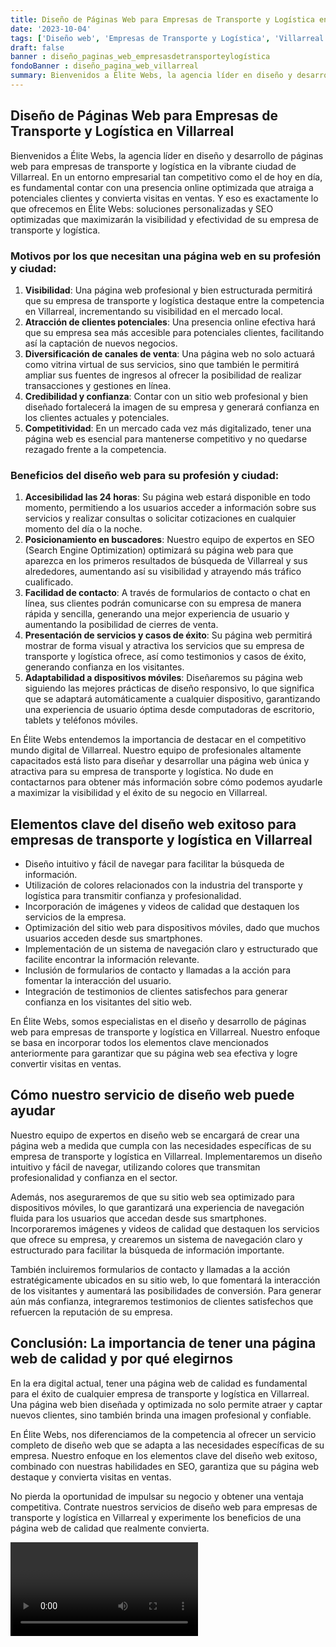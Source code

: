 ```yaml
---
title: Diseño de Páginas Web para Empresas de Transporte y Logística en Villarreal
date: '2023-10-04'
tags: ['Diseño web', 'Empresas de Transporte y Logística', 'Villarreal']
draft: false
banner : diseño_paginas_web_empresasdetransporteylogística
fondoBanner : diseño_pagina_web_villarreal
summary: Bienvenidos a Élite Webs, la agencia líder en diseño y desarrollo de páginas web para empresas de transporte y logística en la vibrante ciudad de Villarreal. En un entorno empresarial tan competitivo como el de hoy en día, es fundamental contar con una presencia online optimizada que atraiga a potenciales clientes y convierta visitas en ventas. Y eso es exactamente lo que ofrecemos en Élite Webs soluciones personalizadas y SEO optimizadas que maximizarán la visibilidad y efectividad de su empresa de transporte y logística.
---
```


## Diseño de Páginas Web para Empresas de Transporte y Logística en Villarreal

Bienvenidos a Élite Webs, la agencia líder en diseño y desarrollo de páginas web para empresas de transporte y logística en la vibrante ciudad de Villarreal. En un entorno empresarial tan competitivo como el de hoy en día, es fundamental contar con una presencia online optimizada que atraiga a potenciales clientes y convierta visitas en ventas. Y eso es exactamente lo que ofrecemos en Élite Webs: soluciones personalizadas y SEO optimizadas que maximizarán la visibilidad y efectividad de su empresa de transporte y logística.

### Motivos por los que necesitan una página web en su profesión y ciudad:

1. **Visibilidad**: Una página web profesional y bien estructurada permitirá que su empresa de transporte y logística destaque entre la competencia en Villarreal, incrementando su visibilidad en el mercado local.
2. **Atracción de clientes potenciales**: Una presencia online efectiva hará que su empresa sea más accesible para potenciales clientes, facilitando así la captación de nuevos negocios.
3. **Diversificación de canales de venta**: Una página web no solo actuará como vitrina virtual de sus servicios, sino que también le permitirá ampliar sus fuentes de ingresos al ofrecer la posibilidad de realizar transacciones y gestiones en línea.
4. **Credibilidad y confianza**: Contar con un sitio web profesional y bien diseñado fortalecerá la imagen de su empresa y generará confianza en los clientes actuales y potenciales.
5. **Competitividad**: En un mercado cada vez más digitalizado, tener una página web es esencial para mantenerse competitivo y no quedarse rezagado frente a la competencia.

### Beneficios del diseño web para su profesión y ciudad:

1. **Accesibilidad las 24 horas**: Su página web estará disponible en todo momento, permitiendo a los usuarios acceder a información sobre sus servicios y realizar consultas o solicitar cotizaciones en cualquier momento del día o la noche.
2. **Posicionamiento en buscadores**: Nuestro equipo de expertos en SEO (Search Engine Optimization) optimizará su página web para que aparezca en los primeros resultados de búsqueda de Villarreal y sus alrededores, aumentando así su visibilidad y atrayendo más tráfico cualificado.
3. **Facilidad de contacto**: A través de formularios de contacto o chat en línea, sus clientes podrán comunicarse con su empresa de manera rápida y sencilla, generando una mejor experiencia de usuario y aumentando la posibilidad de cierres de venta.
4. **Presentación de servicios y casos de éxito**: Su página web permitirá mostrar de forma visual y atractiva los servicios que su empresa de transporte y logística ofrece, así como testimonios y casos de éxito, generando confianza en los visitantes.
5. **Adaptabilidad a dispositivos móviles**: Diseñaremos su página web siguiendo las mejores prácticas de diseño responsivo, lo que significa que se adaptará automáticamente a cualquier dispositivo, garantizando una experiencia de usuario óptima desde computadoras de escritorio, tablets y teléfonos móviles.

En Élite Webs entendemos la importancia de destacar en el competitivo mundo digital de Villarreal. Nuestro equipo de profesionales altamente capacitados está listo para diseñar y desarrollar una página web única y atractiva para su empresa de transporte y logística. No dude en contactarnos para obtener más información sobre cómo podemos ayudarle a maximizar la visibilidad y el éxito de su negocio en Villarreal.

<GifSeo />

<Cta />

## Elementos clave del diseño web exitoso para empresas de transporte y logística en Villarreal

- Diseño intuitivo y fácil de navegar para facilitar la búsqueda de información.
- Utilización de colores relacionados con la industria del transporte y logística para transmitir confianza y profesionalidad.
- Incorporación de imágenes y videos de calidad que destaquen los servicios de la empresa.
- Optimización del sitio web para dispositivos móviles, dado que muchos usuarios acceden desde sus smartphones.
- Implementación de un sistema de navegación claro y estructurado que facilite encontrar la información relevante.
- Inclusión de formularios de contacto y llamadas a la acción para fomentar la interacción del usuario.
- Integración de testimonios de clientes satisfechos para generar confianza en los visitantes del sitio web.

En Élite Webs, somos especialistas en el diseño y desarrollo de páginas web para empresas de transporte y logística en Villarreal. Nuestro enfoque se basa en incorporar todos los elementos clave mencionados anteriormente para garantizar que su página web sea efectiva y logre convertir visitas en ventas.

## Cómo nuestro servicio de diseño web puede ayudar

Nuestro equipo de expertos en diseño web se encargará de crear una página web a medida que cumpla con las necesidades específicas de su empresa de transporte y logística en Villarreal. Implementaremos un diseño intuitivo y fácil de navegar, utilizando colores que transmitan profesionalidad y confianza en el sector.

Además, nos aseguraremos de que su sitio web sea optimizado para dispositivos móviles, lo que garantizará una experiencia de navegación fluida para los usuarios que accedan desde sus smartphones. Incorporaremos imágenes y videos de calidad que destaquen los servicios que ofrece su empresa, y crearemos un sistema de navegación claro y estructurado para facilitar la búsqueda de información importante.

También incluiremos formularios de contacto y llamadas a la acción estratégicamente ubicados en su sitio web, lo que fomentará la interacción de los visitantes y aumentará las posibilidades de conversión. Para generar aún más confianza, integraremos testimonios de clientes satisfechos que refuercen la reputación de su empresa.

## Conclusión: La importancia de tener una página web de calidad y por qué elegirnos

En la era digital actual, tener una página web de calidad es fundamental para el éxito de cualquier empresa de transporte y logística en Villarreal. Una página web bien diseñada y optimizada no solo permite atraer y captar nuevos clientes, sino también brinda una imagen profesional y confiable.

En Élite Webs, nos diferenciamos de la competencia al ofrecer un servicio completo de diseño web que se adapta a las necesidades específicas de su empresa. Nuestro enfoque en los elementos clave del diseño web exitoso, combinado con nuestras habilidades en SEO, garantiza que su página web destaque y convierta visitas en ventas.

No pierda la oportunidad de impulsar su negocio y obtener una ventaja competitiva. Contrate nuestros servicios de diseño web para empresas de transporte y logística en Villarreal y experimente los beneficios de una página web de calidad que realmente convierta.

<Video />

<CtaBot job='Empresas de Transporte y Logística' city='Villarreal'/>

<Gmaps query='Villarreal+españa+maps' />